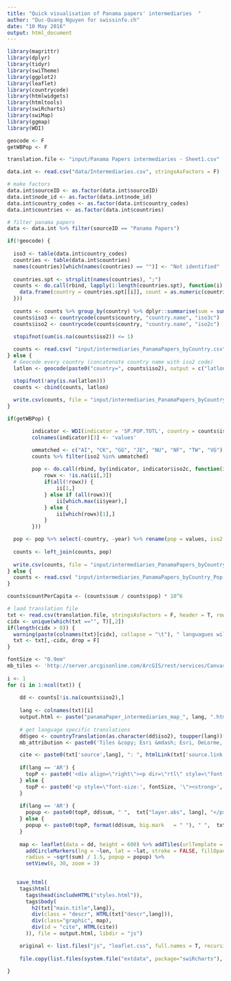 ```yaml
---
title: "Quick visualisation of Panama papers' intermediaries  "
author: "Duc-Quang Nguyen for swissinfo.ch"
date: "10 May 2016"
output: html_document
---
```


```r
library(magrittr)
library(dplyr)
library(tidyr)
library(swiTheme)
library(ggplot2)
library(leaflet)
library(countrycode)
library(htmlwidgets)
library(htmltools)
library(swiRcharts)
library(swiMap)
library(ggmap)
library(WDI)

geocode <- F
getWBPop <- F

translation.file <- "input/Panama Papers intermediaries - Sheet1.csv"
```


```r
data.int <- read.csv("data/Intermediaries.csv", stringsAsFactors = F)

# make factors
data.int$sourceID <- as.factor(data.int$sourceID)
data.int$node_id <- as.factor(data.int$node_id)
data.int$country_codes <- as.factor(data.int$country_codes)
data.int$countries <- as.factor(data.int$countries)

# filter panama papers
data <- data.int %>% filter(sourceID == "Panama Papers")
```

```r
if(!geocode) {
  
  iso3 <- table(data.int$country_codes)
  countries <- table(data.int$countries)
  names(countries)[which(names(countries) == "")] <- "Not identified"
  
  countries.spt <- strsplit(names(countries), ";")
  counts <- do.call(rbind, lapply(1:length(countries.spt), function(i) {
    data.frame(country = countries.spt[[i]], count = as.numeric(countries[i]))
  }))
  
  counts <- counts %>% group_by(country) %>% dplyr::summarise(sum = sum(count, na.rm = T)) %>% ungroup()
  counts$iso3 <- countrycode(counts$country, "country.name", "iso3c")
  counts$iso2 <- countrycode(counts$country, "country.name", "iso2c")
  
  stopifnot(sum(is.na(counts$iso2)) <= 1)

  counts <- read.csv( "input/intermediaries_PanamaPapers_byCountry.csv", stringsAsFactors = F)
} else {
  # Geocode every country (concatenate country name with iso2 code)
  latlon <- geocode(paste0("country=", counts$iso2), output = c("latlon"), source = "google", messaging = F)

  stopifnot(!any(is.na(latlon)))
  counts <- cbind(counts, latlon)
  
  write.csv(counts, file = "input/intermediaries_PanamaPapers_byCountry.csv", row.names = F)    
} 

if(getWBPop) {

		indicator <- WDI(indicator = 'SP.POP.TOTL', country = counts$iso2, start = 2008, end = 2015)
		colnames(indicator)[3] <- 'values'

		ummatched <- c("AI", "CK", "GG", "JE", "NU", "NF", "TW", "VG")
		counts %>% filter(iso2 %in% ummatched)
		
		pop <- do.call(rbind, by(indicator, indicator$iso2c, function(ii) {
			rowx <- !is.na(ii[,3])
			if(all(!rowx)) {
				ii[1,]
			} else if (all(rowx)){
				ii[which.max(ii$year),]
			} else {
				ii[which(rowx)[1],]
			}
		}))

  pop <- pop %>% select(-country, -year) %>% rename(pop = values, iso2 = iso2c)
  
  counts <- left_join(counts, pop)
  
  write.csv(counts, file = "input/intermediaries_PanamaPapers_byCountry_Pop.csv", row.names = F)    
} else {
  counts <- read.csv( "input/intermediaries_PanamaPapers_byCountry_Pop.csv", stringsAsFactors = F)  
}

```


```r
counts$countPerCapita <- (counts$sum / counts$pop) * 10^6

# laod translation file
txt <- read.csv(translation.file, stringsAsFactors = F, header = T, row.names = 1)
cidx <- unique(which(txt =="", T)[,2])
if(length(cidx > 0)) {
  warning(paste(colnames(txt)[cidx], collapse = "\t"), " languagues will be discarded!", "\n")
  txt <- txt[,-cidx, drop = F]
}

fontSize <- "0.9em"
mb_tiles <- 'http://server.arcgisonline.com/ArcGIS/rest/services/Canvas/World_Light_Gray_Base/MapServer/tile/{z}/{y}/{x}'
    
i <- 1
for (i in 1:ncol(txt)) {
 
    dd <- counts[!is.na(counts$iso2),]
    
    lang <- colnames(txt)[i]
    output.html <- paste("panamaPaper_intermediaries_map_", lang, ".html", sep ="")
    
    # get language specific translations
    dd$geo <- countryTranslation(as.character(dd$iso2), toupper(lang))[,2]
    mb_attribution <- paste0('Tiles &copy; Esri &mdash; Esri, DeLorme, NAVTEQ')

    cite <- paste0(txt['source',lang], ": ", htmlLink(txt['source.link',lang], txt['source.name',lang]), " | swissinfo.ch")
    
    if(lang == 'AR') {
      topP <- paste0('<div align=\"right\"><p dir=\"rtl\" style=\"font-size:', fontSize, '\"><strong>', dd$geo, "</strong><br>" )
    } else {
      topP <- paste0('<p style=\"font-size:', fontSize, '\"><strong>', dd$geo, "</strong><br>")
    }
    
    if(lang == 'AR') {
      popup <- paste0(topP, dd$sum, " ",  txt["layer.abs", lang], "</p>", ifelse(lang == 'ar', "</div>", ""))
    } else {
      popup <- paste0(topP, format(dd$sum, big.mark   = " "), " ",  txt["layer.abs", lang], "</p>", ifelse(lang == 'ar', "</div>", ""))   
    } 
    
    map <- leaflet(data = dd, height = 600) %>% addTiles(urlTemplate = mb_tiles, attribution = mb_attribution) %>%
      addCircleMarkers(lng = ~lon, lat = ~lat, stroke = FALSE, fillOpacity = 0.4, fillColor = "#ab3d3f",
      radius = ~sqrt(sum) / 1.5, popup = popup) %>%
      setView(6, 30, zoom = 3)

    
   save_html(
    tags$html(
      tags$head(includeHTML("styles.html")),
      tags$body(    
        h2(txt["main.title",lang]),
        div(class = "descr", HTML(txt["descr",lang])),
        div(class="graphic", map),
        div(id = "cite", HTML(cite))
      )), file = output.html, libdir = "js")     

    original <- list.files("js", "leaflet.css", full.names = T, recursive = T)
  
    file.copy(list.files(system.file("extdata", package="swiRcharts"), 'leaflet.css', full.names = T), original, overwrite = T)
   
}

  



```